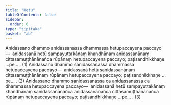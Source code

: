 ```yaml
---
title: "Hetu"
tableOfContents: false
sidebar:
  order: 6
type: "tipitaka"
basket: "ab"
---
```



<DynamicBreadcrumb />

<Division number="34">

<Paragraph number="613">
Anidassano dhammo anidassanassa dhammassa hetupaccayena paccayo—  anidassanā hetū sampayuttakānaṃ khandhānaṃ anidassanānaṃ cittasamuṭṭhānānañca rūpānaṃ hetupaccayena paccayo; paṭisandhikkhaṇe …pe… . (1)
</Paragraph>

<Paragraph number="614">
Anidassano dhammo sanidassanassa dhammassa hetupaccayena paccayo—  anidassanā hetū sanidassanānaṃ cittasamuṭṭhānānaṃ rūpānaṃ hetupaccayena paccayo; paṭisandhikkhaṇe …pe… . (2)
</Paragraph>

<Paragraph number="615">
Anidassano dhammo sanidassanassa ca anidassanassa ca dhammassa hetupaccayena paccayo—  anidassanā hetū sampayuttakānaṃ khandhānaṃ sanidassanānañca anidassanānañca cittasamuṭṭhānānañca rūpānaṃ hetupaccayena paccayo; paṭisandhikkhaṇe …pe… . (3)
</Paragraph>
</Division>